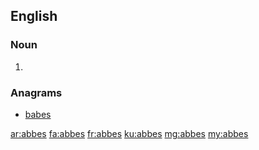 ==English==

===Noun===
{{head|en|plural}}

# {{plural of|abbe|lang=en|nocat=1}}

===Anagrams===
* [[babes#English|babes]]

[[ar:abbes]]
[[fa:abbes]]
[[fr:abbes]]
[[ku:abbes]]
[[mg:abbes]]
[[my:abbes]]